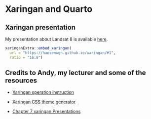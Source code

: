# Xaringan and Quarto

## Xaringan presentation

My presentation about Landsat 8 is available [here](https://hansenwgn.github.io/xaringan/#1).

```{r, echo = FALSE, out.width='40%'}
xaringanExtra::embed_xaringan(
  url = "https://hansenwgn.github.io/xaringan/#1",
  ratio = "16:9") 
```

## Credits to Andy, my lecturer and some of the resources

-   [Xaringan operation instruction](https://andrewmaclachlan.github.io/CASA0023/2_portfolio.html)

-   [Xaringan CSS theme generator](https://cran.r-project.org/web/packages/xaringanthemer/vignettes/xaringanthemer.html)

-   [Chapter 7 xaringan Presentations](https://bookdown.org/yihui/rmarkdown/xaringan.html)